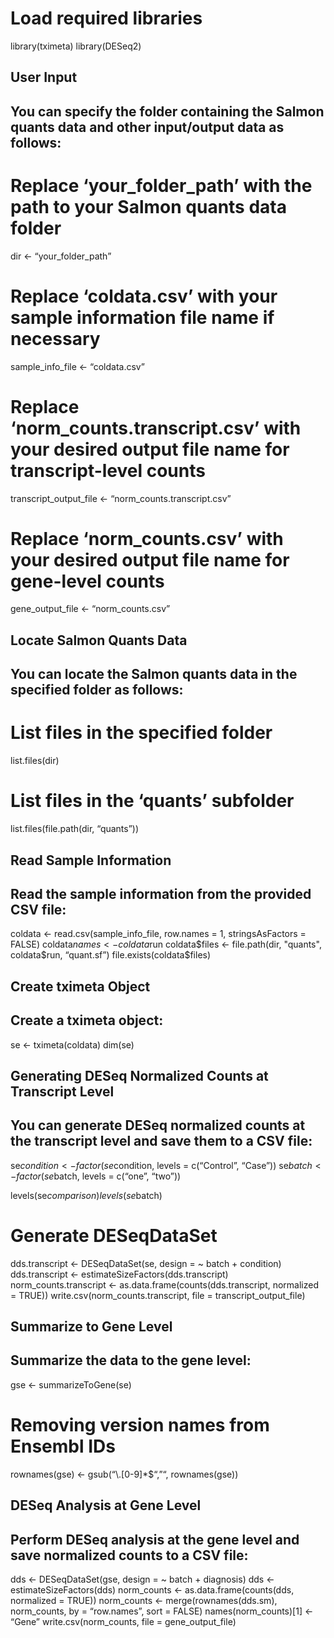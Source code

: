 # Load required libraries
library(tximeta)
library(DESeq2)

## User Input
## You can specify the folder containing the Salmon quants data and other input/output data as follows:

# Replace 'your_folder_path' with the path to your Salmon quants data folder
dir <- "your_folder_path"

# Replace 'coldata.csv' with your sample information file name if necessary
sample_info_file <- "coldata.csv"

# Replace 'norm_counts.transcript.csv' with your desired output file name for transcript-level counts
transcript_output_file <- "norm_counts.transcript.csv"

# Replace 'norm_counts.csv' with your desired output file name for gene-level counts
gene_output_file <- "norm_counts.csv"

## Locate Salmon Quants Data
## You can locate the Salmon quants data in the specified folder as follows:

# List files in the specified folder
list.files(dir)

# List files in the 'quants' subfolder
list.files(file.path(dir, "quants"))

## Read Sample Information
## Read the sample information from the provided CSV file:

coldata <- read.csv(sample_info_file, row.names = 1, stringsAsFactors = FALSE)
coldata$names <- coldata$run
coldata$files <- file.path(dir, "quants", coldata$run, "quant.sf")
file.exists(coldata$files)

## Create tximeta Object
## Create a tximeta object:

se <- tximeta(coldata)
dim(se)

## Generating DESeq Normalized Counts at Transcript Level
## You can generate DESeq normalized counts at the transcript level and save them to a CSV file:

se$condition <- factor(se$condition, levels = c("Control", "Case"))
se$batch <- factor(se$batch, levels = c("one", "two"))

levels(se$comparison)
levels(se$batch)

# Generate DESeqDataSet
dds.transcript <- DESeqDataSet(se, design = ~ batch + condition)
dds.transcript <- estimateSizeFactors(dds.transcript)
norm_counts.transcript <- as.data.frame(counts(dds.transcript, normalized = TRUE))
write.csv(norm_counts.transcript, file = transcript_output_file)

## Summarize to Gene Level
## Summarize the data to the gene level:

gse <- summarizeToGene(se)

# Removing version names from Ensembl IDs
rownames(gse) <- gsub("\\.[0-9]*$", "", rownames(gse))

## DESeq Analysis at Gene Level
## Perform DESeq analysis at the gene level and save normalized counts to a CSV file:

dds <- DESeqDataSet(gse, design = ~ batch + diagnosis)
dds <- estimateSizeFactors(dds)
norm_counts <- as.data.frame(counts(dds, normalized = TRUE))
norm_counts <- merge(rownames(dds.sm), norm_counts, by = "row.names", sort = FALSE)
names(norm_counts)[1] <- "Gene"
write.csv(norm_counts, file = gene_output_file)

